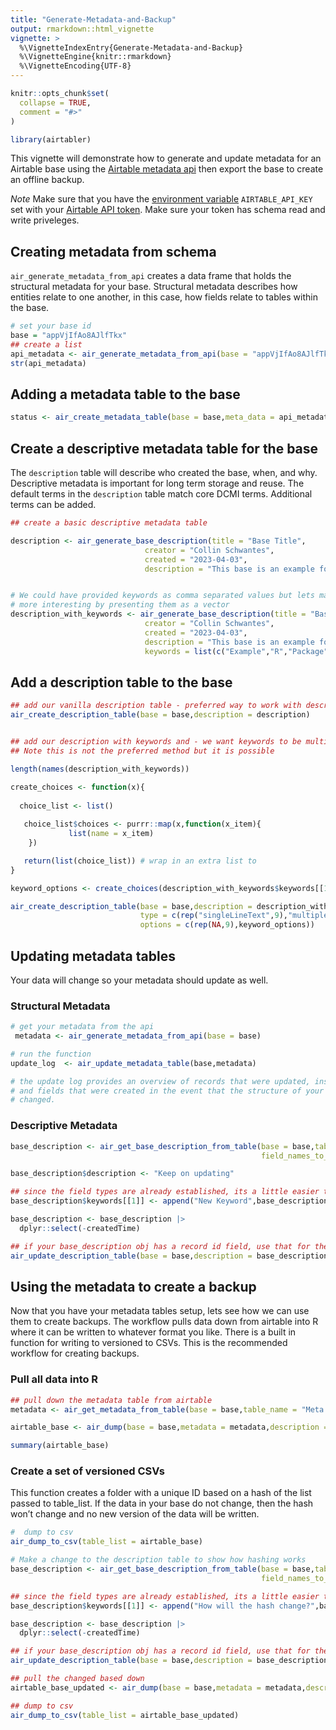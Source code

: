 ```yaml
---
title: "Generate-Metadata-and-Backup"
output: rmarkdown::html_vignette
vignette: >
  %\VignetteIndexEntry{Generate-Metadata-and-Backup}
  %\VignetteEngine{knitr::rmarkdown}
  %\VignetteEncoding{UTF-8}
---
```


```r
knitr::opts_chunk$set(
  collapse = TRUE,
  comment = "#>"
)
```

```r
library(airtabler)
```

This vignette will demonstrate how to generate and update metadata for an Airtable
base using the [Airtable metadata api](https://airtable.com/developers/web/api/get-base-schema) then export the base to create an offline backup.  

*Note* Make sure that you have the [environment variable](https://github.com/gaborcsardi/dotenv) `AIRTABLE_API_KEY` set with your [Airtable API token](https://airtable.com/create/tokens). Make sure your token has schema read and write priveleges. 

## Creating metadata from schema 

`air_generate_metadata_from_api` creates a data frame that holds the structural metadata for your base. Structural metadata describes how entities relate to one another, in this case, how fields relate to tables within the base. 


```r
# set your base id
base = "appVjIfAo8AJlfTkx"
## create a list
api_metadata <- air_generate_metadata_from_api(base = "appVjIfAo8AJlfTkx")
str(api_metadata)
```

## Adding a metadata table to the base

```r
status <- air_create_metadata_table(base = base,meta_data = api_metadata)
```

## Create a descriptive metadata table for the base

The `description` table will describe who created the base, when, and why.
Descriptive metadata is important for long term storage and reuse. The default
terms in the `description` table match core DCMI terms. Additional terms can be
added.

```r
## create a basic descriptive metadata table

description <- air_generate_base_description(title = "Base Title",
                              creator = "Collin Schwantes",
                              created = "2023-04-03",
                              description = "This base is an example for airtabler")


# We could have provided keywords as comma separated values but lets make things 
# more interesting by presenting them as a vector
description_with_keywords <- air_generate_base_description(title = "Base Title",
                              creator = "Collin Schwantes",
                              created = "2023-04-03",
                              description = "This base is an example for airtabler",
                              keywords = list(c("Example","R","Package","Airtable")))

```

## Add a description table to the base

```r

## add our vanilla description table - preferred way to work with description data
air_create_description_table(base = base,description = description)


## add our description with keywords and - we want keywords to be multiple select
## Note this is not the preferred method but it is possible

length(names(description_with_keywords))

create_choices <- function(x){
  
  choice_list <- list()
  
   choice_list$choices <- purrr::map(x,function(x_item){
             list(name = x_item)
    })

   return(list(choice_list)) # wrap in an extra list to 
}

keyword_options <- create_choices(description_with_keywords$keywords[[1]])

air_create_description_table(base = base,description = description_with_keywords,
                             type = c(rep("singleLineText",9),"multipleSelects"),
                             options = c(rep(NA,9),keyword_options))


```

## Updating metadata tables

Your data will change so your metadata should update as well.

### Structural Metadata
```r

# get your metadata from the api
 metadata <- air_generate_metadata_from_api(base = base)

# run the function
update_log  <- air_update_metadata_table(base,metadata)

# the update log provides an overview of records that were updated, inserted, or deleted
# and fields that were created in the event that the structure of your metadata table 
# changed.

```

### Descriptive Metadata



```r

base_description <- air_get_base_description_from_table(base = base,table_name = "Description",
                                                        field_names_to_snakecase = FALSE)

base_description$description <- "Keep on updating"

## since the field types are already established, its a little easier to add multipleSelect keywords
base_description$keywords[[1]] <- append("New Keyword",base_description$keywords[[1]])

base_description <- base_description |> 
  dplyr::select(-createdTime)

## if your base_description obj has a record id field, use that for the join. Default is title
air_update_description_table(base = base,description = base_description,table_name = "Description",join_field = "id")

```


## Using the metadata to create a backup

Now that you have your metadata tables setup, lets see how we can use them to
create backups. The workflow pulls data down from airtable into R where it can
be written to whatever format you like. There is a built in function for writing
to versioned to CSVs. This is the recommended workflow for creating backups.

### Pull all data into R 

```r

## pull down the metadata table from airtable 
metadata <- air_get_metadata_from_table(base = base,table_name = "Meta Data",add_id_field = FALSE)

airtable_base <- air_dump(base = base,metadata = metadata,description = base_description)

summary(airtable_base)

```

### Create a set of versioned CSVs

This function creates a folder with a unique ID based on a hash of the list
passed to table_list. If the data in your base do not change, then the hash
won't change and no new version of the data will be written. 

```r

#  dump to csv
air_dump_to_csv(table_list = airtable_base)

# Make a change to the description table to show how hashing works
base_description <- air_get_base_description_from_table(base = base,table_name = "Description",
                                                        field_names_to_snakecase = FALSE)

## since the field types are already established, its a little easier to add multipleSelect keywords
base_description$keywords[[1]] <- append("How will the hash change?",base_description$keywords[[1]])

base_description <- base_description |> 
  dplyr::select(-createdTime)

## if your base_description obj has a record id field, use that for the join. Default is title
air_update_description_table(base = base,description = base_description,table_name = "Description",join_field = "id")

## pull the changed based down
airtable_base_updated <- air_dump(base = base,metadata = metadata,description = base_description)

## dump to csv
air_dump_to_csv(table_list = airtable_base_updated)
```


